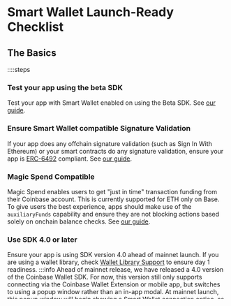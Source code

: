 # Smart Wallet Launch-Ready Checklist 
## The Basics
::::steps
### Test your app using the beta SDK
 
Test your app with Smart Wallet enabled on using the Beta SDK. See [our guide](/guides/update-existing-app).

### Ensure Smart Wallet compatible Signature Validation
 
If your app does any offchain signature validation (such as Sign In With Ethereum) or your smart contracts 
do any signature validation, ensure your app is [ERC-6492](https://eips.ethereum.org/EIPS/eip-6492) compliant. 
See [our guide](/guides/signature-verification). 

### Magic Spend Compatible
Magic Spend enables users to get "just in time" transaction funding from their Coinbase account.
This is currently supported for ETH only on Base. 
To give users the best experience, apps should make use of the `auxiliaryFunds` capability 
and ensure they are not blocking actions based solely on onchain balance checks. See [our guide](/guides/magic-spend).

### Use SDK 4.0 or later
Ensure your app is using SDK version 4.0 ahead of mainnet launch. If you are using a wallet library, check
[Wallet Library Support](/wallet-library-support) to ensure day 1 readiness.
:::info
Ahead of mainnet release, we have released a 4.0 version of the Coinbase Wallet SDK. For now, 
this version still only supports connecting via the Coinbase Wallet Extension or mobile app, but 
switches to using a popup window rather than an in-app modal. At mainnet launch, this popup window
will begin showing a Smart Wallet connection option, as well. 
See our [documentation](/sdk/makeWeb3Provider#parameters) for configuration options.
:::

::::
## Bonus: Make the most of Smart Wallet!
::::steps
### Batch Transactions
Improve your app's UX by using batch transactions, allowing, for examples, 
approvals and swaps to happen in a single transaction. See [our guide](/guides/batch-transactions).
### Paymasters (sponsored transactions)
Smart Wallet is one of the first wallets to support app-defined paymasters. This enables sponsoring
certain transactions for your users, so they do not have to know or think about gas cost. 
See [our guide](/guides/paymasters).
::::